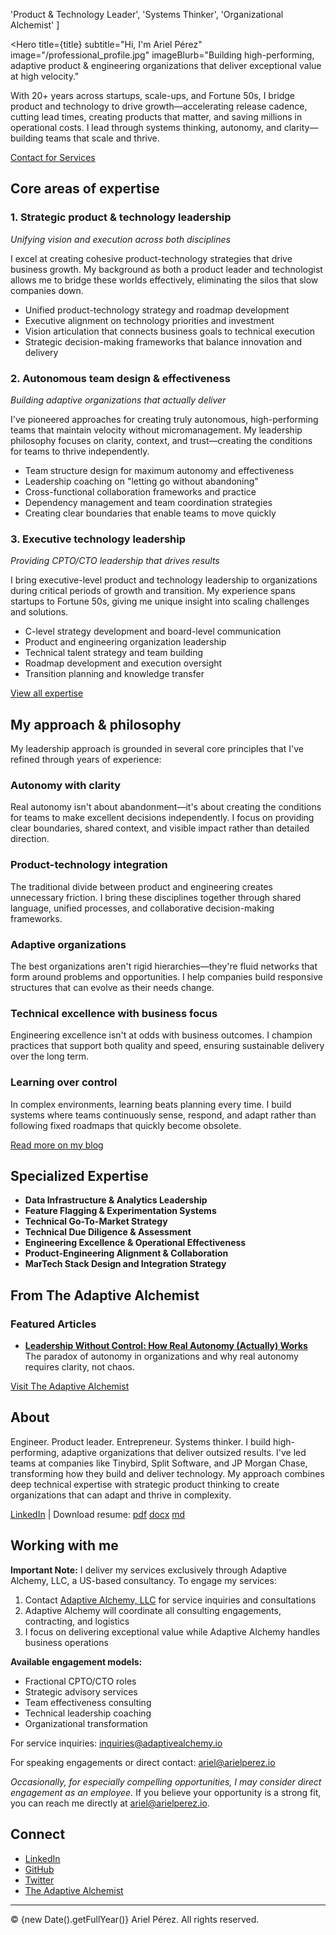 
  'Product & Technology Leader',
  'Systems Thinker',
  'Organizational Alchemist'
]

<Hero
  title={title}
  subtitle="Hi, I'm Ariel Pérez"
  image="/professional_profile.jpg"
  imageBlurb="Building high-performing, adaptive product & engineering organizations that deliver exceptional value at high velocity."
>
  With 20+ years across startups, scale-ups, and Fortune 50s, I bridge product
  and technology to drive growth—accelerating release cadence, cutting lead
  times, creating products that matter, and saving millions in operational
  costs. I lead through systems thinking, autonomy, and clarity—building teams
  that scale and thrive.
</Hero>

[Contact for Services](mailto:inquiries@adaptivealchemy.io)

## Core areas of expertise

### 1. Strategic product & technology leadership

_Unifying vision and execution across both disciplines_

I excel at creating cohesive product-technology strategies that drive business growth. My background as both a product leader and technologist allows me to bridge these worlds effectively, eliminating the silos that slow companies down.

- Unified product-technology strategy and roadmap development
- Executive alignment on technology priorities and investment
- Vision articulation that connects business goals to technical execution
- Strategic decision-making frameworks that balance innovation and delivery

### 2. Autonomous team design & effectiveness

_Building adaptive organizations that actually deliver_

I've pioneered approaches for creating truly autonomous, high-performing teams that maintain velocity without micromanagement. My leadership philosophy focuses on clarity, context, and trust—creating the conditions for teams to thrive independently.

- Team structure design for maximum autonomy and effectiveness
- Leadership coaching on "letting go without abandoning"
- Cross-functional collaboration frameworks and practice
- Dependency management and team coordination strategies
- Creating clear boundaries that enable teams to move quickly

### 3. Executive technology leadership

_Providing CPTO/CTO leadership that drives results_

I bring executive-level product and technology leadership to organizations during critical periods of growth and transition. My experience spans startups to Fortune 50s, giving me unique insight into scaling challenges and solutions.

- C-level strategy development and board-level communication
- Product and engineering organization leadership
- Technical talent strategy and team building
- Roadmap development and execution oversight
- Transition planning and knowledge transfer

[View all expertise](#expertise)

## My approach & philosophy

My leadership approach is grounded in several core principles that I've refined through years of experience:

### **Autonomy with clarity**

Real autonomy isn't about abandonment—it's about creating the conditions for teams to make excellent decisions independently. I focus on providing clear boundaries, shared context, and visible impact rather than detailed direction.

### **Product-technology integration**

The traditional divide between product and engineering creates unnecessary friction. I bring these disciplines together through shared language, unified processes, and collaborative decision-making frameworks.

### **Adaptive organizations**

The best organizations aren't rigid hierarchies—they're fluid networks that form around problems and opportunities. I help companies build responsive structures that can evolve as their needs change.

### **Technical excellence with business focus**

Engineering excellence isn't at odds with business outcomes. I champion practices that support both quality and speed, ensuring sustainable delivery over the long term.

### **Learning over control**

In complex environments, learning beats planning every time. I build systems where teams continuously sense, respond, and adapt rather than following fixed roadmaps that quickly become obsolete.

[Read more on my blog](https://www.adaptivealchemist.com)

## Specialized Expertise

- **Data Infrastructure & Analytics Leadership**
- **Feature Flagging & Experimentation Systems**
- **Technical Go-To-Market Strategy**
- **Technical Due Diligence & Assessment**
- **Engineering Excellence & Operational Effectiveness**
- **Product-Engineering Alignment & Collaboration**
- **MarTech Stack Design and Integration Strategy**

## From The Adaptive Alchemist

### Featured Articles

- **[Leadership Without Control: How Real Autonomy (Actually) Works](https://www.adaptivealchemist.com/leadership-without-control-part-1)**  
  The paradox of autonomy in organizations and why real autonomy requires clarity, not chaos.

[Visit The Adaptive Alchemist](https://www.adaptivealchemist.com)

## About

Engineer. Product leader. Entrepreneur. Systems thinker. I build high-performing, adaptive organizations that deliver outsized results. I've led teams at companies like Tinybird, Split Software, and JP Morgan Chase, transforming how they build and deliver technology. My approach combines deep technical expertise with strategic product thinking to create organizations that can adapt and thrive in complexity.

[LinkedIn](https://www.linkedin.com/in/arielxperez/) | Download resume: [pdf](/Ariel_Perez_Resume_2025.pdf) [docx](/Ariel_Perez_Resume_2025.docx) [md](/Ariel_Perez_Resume_2025.md)

## Working with me

**Important Note:** I deliver my services exclusively through Adaptive Alchemy, LLC, a US-based consultancy. To engage my services:

1. Contact [Adaptive Alchemy, LLC](mailto:inquiries@adaptivealchemy.com) for service inquiries and consultations
2. Adaptive Alchemy will coordinate all consulting engagements, contracting, and logistics
3. I focus on delivering exceptional value while Adaptive Alchemy handles business operations

**Available engagement models:**

- Fractional CPTO/CTO roles
- Strategic advisory services
- Team effectiveness consulting
- Technical leadership coaching
- Organizational transformation

For service inquiries: [inquiries@adaptivealchemy.io](mailto:inquiries@adaptivealchemy.io)

For speaking engagements or direct contact: [ariel@arielperez.io](mailto:ariel@arielperez.io)

_Occasionally, for especially compelling opportunities, I may consider direct engagement as an employee._
If you believe your opportunity is a strong fit, you can reach me directly at [ariel@arielperez.io](mailto:ariel@arielperez.io).

## Connect

- [LinkedIn](https://www.linkedin.com/in/arielxperez/)
- [GitHub](https://github.com/arielperez82)
- [Twitter](https://twitter.com/arielperez)
- [The Adaptive Alchemist](https://www.adaptivealchemist.com)

---

© {new Date().getFullYear()} Ariel Pérez. All rights reserved.
